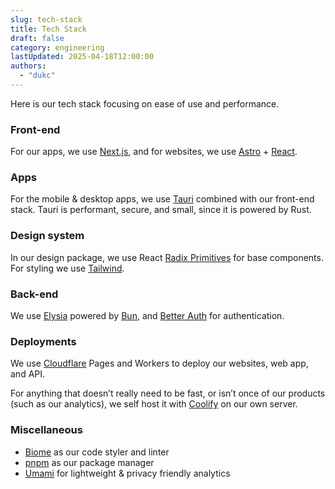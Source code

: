 ```yaml
---
slug: tech-stack
title: Tech Stack
draft: false
category: engineering
lastUpdated: 2025-04-18T12:00:00
authors:
  - "dukc"
---
```


Here is our tech stack focusing on ease of use and performance.

### Front-end

For our apps, we use [Next.js](https://nextjs.org), and for websites, we use [Astro](https://astro.build/) + [React](https://react.dev/).

### Apps

For the mobile & desktop apps, we use [Tauri](https://tauri.app/) combined with our front-end stack. Tauri is performant, secure, and small, since it is powered by Rust.

### Design system

In our design package, we use React [Radix Primitives](https://www.radix-ui.com/primitives) for base components. For styling we use [Tailwind](https://tailwindcss.com/).

### Back-end

We use [Elysia](https://elysiajs.com) powered by [Bun](https://bun.sh), and [Better Auth](https://www.better-auth.com) for authentication.

### Deployments

We use [Cloudflare](https://www.cloudflare.com/developer-platform/products/) Pages and Workers to deploy our websites, web app, and API.

For anything that doesn’t really need to be fast, or isn’t once of our products (such as our analytics), we self host it with [Coolify](https://coolify.io/) on our own server.

### Miscellaneous

- [Biome](https://biomejs.dev/) as our code styler and linter
- [pnpm](https://pnpm.io/) as our package manager
- [Umami](https://umami.is/) for lightweight & privacy friendly analytics
